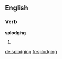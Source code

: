 ==English==

===Verb===
'''splodging'''

# {{present participle of|splodge}}

[[de:splodging]]
[[fr:splodging]]